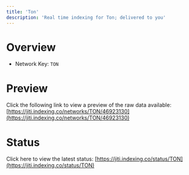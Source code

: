```yaml
---
title: 'Ton'
description: 'Real time indexing for Ton; delivered to you'
---
```


# Overview
- Network Key: `TON`

# Preview
Click the following link to view a preview of the raw data available: [https://jiti.indexing.co/networks/TON/46923130](https://jiti.indexing.co/networks/TON/46923130)

# Status
Click here to view the latest status: [https://jiti.indexing.co/status/TON](https://jiti.indexing.co/status/TON)
